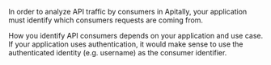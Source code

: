 In order to analyze API traffic by consumers in Apitally, your application must
identify which consumers requests are coming from.

How you identify API consumers depends on your application and use case. If your
application uses authentication, it would make sense to use the authenticated
identity (e.g. username) as the consumer identifier.
